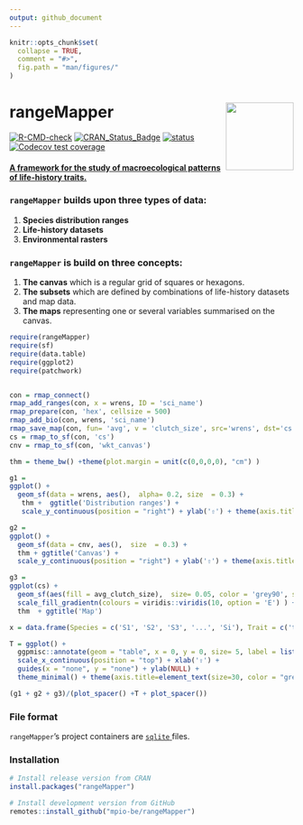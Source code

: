 ```yaml
---
output: github_document
---
```


<!-- README.md is generated from README.Rmd. Please edit that file -->

<!-- 
rmarkdown::render('README.Rmd')
-->

```r
knitr::opts_chunk$set(
  collapse = TRUE,
  comment = "#>",
  fig.path = "man/figures/"
)
```


# rangeMapper <img src="man/figures/logo.png" align="right" alt="" width="120" />

<!-- badges: start -->

[![R-CMD-check](https://github.com/mpio-be/rangeMapper/workflows/R-CMD-check/badge.svg)](https://github.com/mpio-be/rangeMapper/actions)
[![CRAN_Status_Badge](http://www.r-pkg.org/badges/version/rangeMapper)](https://CRAN.R-project.org/package=rangeMapper)
[![status](https://tinyverse.netlify.com/badge/rangeMapper)](https://CRAN.R-project.org/package=rangeMapper)
[![Codecov test coverage](https://codecov.io/gh/mpio-be/rangeMapper/branch/master/graph/badge.svg)](https://codecov.io/gh/mpio-be/rangeMapper?branch=master)

<!-- badges: end -->

<h4>
    <a href="https://onlinelibrary.wiley.com/doi/10.1111/j.1466-8238.2011.00739.x" target="_blank">
A framework for the study of macroecological patterns of life-history traits. </a> 
</h4>


### `rangeMapper` builds upon three types of data:   
 1. __Species distribution ranges__   
 2. __Life-history datasets__   
 3. __Environmental rasters__  

### `rangeMapper` is build on three concepts:  
 1. __The canvas__   which is a regular grid of squares or hexagons.   
 2. __The subsets__  which are defined by combinations of life-history datasets and map data.   
 3. __The maps__     representing one or several variables summarised on the canvas.   


```r
require(rangeMapper)
require(sf)
require(data.table)
require(ggplot2)
require(patchwork)


con = rmap_connect()
rmap_add_ranges(con, x = wrens, ID = 'sci_name')
rmap_prepare(con, 'hex', cellsize = 500)
rmap_add_bio(con, wrens, 'sci_name')
rmap_save_map(con, fun= 'avg', v = 'clutch_size', src='wrens', dst='cs')
cs = rmap_to_sf(con, 'cs')
cnv = rmap_to_sf(con, 'wkt_canvas')

thm = theme_bw() +theme(plot.margin = unit(c(0,0,0,0), "cm") )

g1 = 
ggplot() + 
  geom_sf(data = wrens, aes(),  alpha= 0.2, size  = 0.3) + 
   thm +  ggtitle('Distribution ranges') + 
   scale_y_continuous(position = "right") + ylab('⇧') + theme(axis.title=element_text(size=30, color = "grey60") )

g2 = 
ggplot() + 
  geom_sf(data = cnv, aes(),  size  = 0.3) + 
  thm + ggtitle('Canvas') + 
  scale_y_continuous(position = "right") + ylab('⇧') + theme(axis.title=element_text(size=30, color = "grey60") )

g3 = 
ggplot(cs) + 
  geom_sf(aes(fill = avg_clutch_size),  size= 0.05, color = 'grey90', show.legend = FALSE) + 
  scale_fill_gradientn(colours = viridis::viridis(10, option = 'E') ) + 
  thm  + ggtitle('Map')

x = data.frame(Species = c('S1', 'S2', 'S3', '...', 'Si'), Trait = c('t1', 't2', 't3', '...', 'ti'))  

T = ggplot() +
  ggpmisc::annotate(geom = "table", x = 0, y = 0, size= 5, label = list(x) ) + 
  scale_x_continuous(position = "top") + xlab('⇧') + 
  guides(x = "none", y = "none") + ylab(NULL) +
  theme_minimal() + theme(axis.title=element_text(size=30, color = "grey60") ) 

(g1 + g2 + g3)/(plot_spacer() +T + plot_spacer()) 


```

### File format

`rangeMapper`'s project containers are <a href="https://www.sqlite.org/" target="_blank"> `sqlite` </a> files.



### Installation

```r
# Install release version from CRAN
install.packages("rangeMapper")

# Install development version from GitHub
remotes::install_github("mpio-be/rangeMapper")
```


















